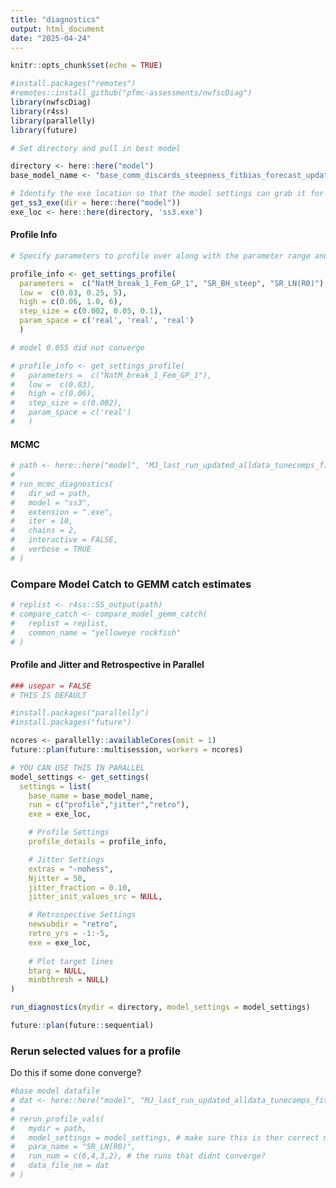 ```yaml
---
title: "diagnostics"
output: html_document
date: "2025-04-24"
---
```


```r
knitr::opts_chunk$set(echo = TRUE)

#install.packages("remotes")
#remotes::install_github("pfmc-assessments/nwfscDiag")
library(nwfscDiag)
library(r4ss)
library(parallelly)
library(future)

# Set directory and pull in best model

directory <- here::here("model")
base_model_name <- "base_comm_discards_steepness_fitbias_forecast_updated"

# Identify the exe location so that the model settings can grab it for running the profiles.
get_ss3_exe(dir = here::here("model"))
exe_loc <- here::here(directory, 'ss3.exe')
```

#### Profile Info ####

```r
# Specify parameters to profile over along with the parameter range and step size:

profile_info <- get_settings_profile(
  parameters =  c("NatM_break_1_Fem_GP_1", "SR_BH_steep", "SR_LN(R0)"),
  low =  c(0.03, 0.25, 5),
  high = c(0.06, 1.0, 6),
  step_size = c(0.002, 0.05, 0.1),
  param_space = c('real', 'real', 'real')
  )

# model 0.055 did not converge

# profile_info <- get_settings_profile(
#   parameters =  c("NatM_break_1_Fem_GP_1"),
#   low =  c(0.03),
#   high = c(0.06),
#   step_size = c(0.002),
#   param_space = c('real')
#   )
```

#### MCMC ####

```r
# path <- here::here("model", "MJ_last_run_updated_alldata_tunecomps_fitbias_ctl_start_20250416")
# 
# run_mcmc_diagnostics(
#   dir_wd = path,
#   model = "ss3",
#   extension = ".exe",
#   iter = 10,
#   chains = 2,
#   interactive = FALSE,
#   verbose = TRUE
# )

```

### Compare Model Catch to GEMM catch estimates###

```r
# replist <- r4ss::SS_output(path)
# compare_catch <- compare_model_gemm_catch(
#   replist = replist,
#   common_name = "yelloweye rockfish"
# )

```

#### Profile and Jitter and Retrospective in Parallel ####

```r

### usepar = FALSE
# THIS IS DEFAULT

#install.packages("parallelly")
#install.packages("future")

ncores <- parallelly::availableCores(omit = 1)
future::plan(future::multisession, workers = ncores)

# YOU CAN USE THIS IN PARALLEL
model_settings <- get_settings(
  settings = list(
    base_name = base_model_name,
    run = c("profile","jitter","retro"),
    exe = exe_loc,

    # Profile Settings
    profile_details = profile_info,

    # Jitter Settings
    extras = "-nohess",
    Njitter = 50,
    jitter_fraction = 0.10,
    jitter_init_values_src = NULL,

    # Retrospective Settings
    newsubdir = "retro",
    retro_yrs = -1:-5,
    exe = exe_loc,
    
    # Plot target lines
    btarg = NULL,
    minbthresh = NULL)
)

run_diagnostics(mydir = directory, model_settings = model_settings)

future::plan(future::sequential)

```

### Rerun selected values for a profile ###
Do this if some done converge?

```r
#base model datafile
# dat <- here::here("model", "MJ_last_run_updated_alldata_tunecomps_fitbias_ctl_start_20250416", "yelloweye_data")
# 
# rerun_profile_vals(
#   mydir = path,
#   model_settings = model_settings, # make sure this is ther correct model settings
#   para_name = "SR_LN(R0)",
#   run_num = c(6,4,3,2), # the runs that didnt converge?
#   data_file_nm = dat
# )

```
